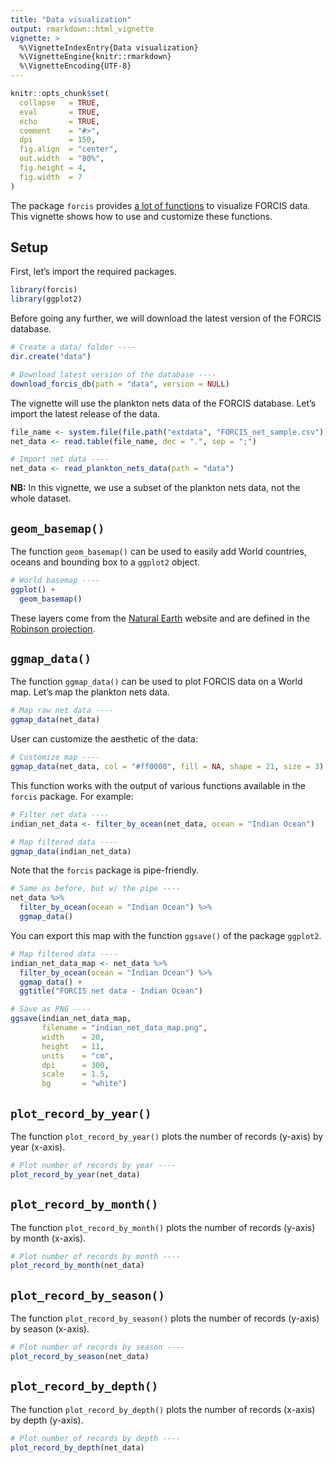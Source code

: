 ```yaml
---
title: "Data visualization"
output: rmarkdown::html_vignette
vignette: >
  %\VignetteIndexEntry{Data visualization}
  %\VignetteEngine{knitr::rmarkdown}
  %\VignetteEncoding{UTF-8}
---
```


```r
knitr::opts_chunk$set(
  collapse   = TRUE,
  eval       = TRUE,
  echo       = TRUE,
  comment    = "#>",
  dpi        = 150,
  fig.align  = "center",
  out.width  = "80%",
  fig.height = 4,
  fig.width  = 7
)
```

The package `forcis` provides [a lot of functions](https://frbcesab.github.io/forcis/reference/index.html#visualization-tools) to visualize FORCIS data. This vignette shows how to use and customize these functions.


## Setup

First, let's import the required packages.

```r
library(forcis)
library(ggplot2)
```

Before going any further, we will download the latest version of the FORCIS database.

```r
# Create a data/ folder ----
dir.create("data")

# Download latest version of the database ----
download_forcis_db(path = "data", version = NULL)
```

The vignette will use the plankton nets data of the FORCIS database. Let's import the latest release of the data.

```r
file_name <- system.file(file.path("extdata", "FORCIS_net_sample.csv"), package = "forcis")
net_data <- read.table(file_name, dec = ".", sep = ";")
```

```r
# Import net data ----
net_data <- read_plankton_nets_data(path = "data")
```

**NB:** In this vignette, we use a subset of the plankton nets data, not the whole dataset.


## `geom_basemap()`

The function `geom_basemap()` can be used to easily add World countries, oceans and bounding box to a `ggplot2` object.

```r
# World basemap ----
ggplot() +
  geom_basemap()
```

These layers come from the [Natural Earth](https://www.naturalearthdata.com/) website and are defined in the [Robinson projection](https://epsg.io/54030).



## `ggmap_data()`

The function `ggmap_data()` can be used to plot FORCIS data on a World map. Let's map the plankton nets data.

```r
# Map raw net data ----
ggmap_data(net_data)
```

User can customize the aesthetic of the data:

```r
# Customize map ----
ggmap_data(net_data, col = "#ff0000", fill = NA, shape = 21, size = 3)
```

This function works with the output of various functions available in the `forcis` package. For example:

```r
# Filter net data ----
indian_net_data <- filter_by_ocean(net_data, ocean = "Indian Ocean")

# Map filtered data ----
ggmap_data(indian_net_data)
```

Note that the `forcis` package is pipe-friendly.

```r
# Same as before, but w/ the pipe ----
net_data %>%
  filter_by_ocean(ocean = "Indian Ocean") %>%
  ggmap_data()
```

You can export this map with the function `ggsave()` of the package `ggplot2`.


```r
# Map filtered data ----
indian_net_data_map <- net_data %>%
  filter_by_ocean(ocean = "Indian Ocean") %>%
  ggmap_data() +
  ggtitle("FORCIS net data - Indian Ocean")

# Save as PNG ----
ggsave(indian_net_data_map, 
       filename = "indian_net_data_map.png",
       width    = 20, 
       height   = 11, 
       units    = "cm", 
       dpi      = 300,
       scale    = 1.5,
       bg       = "white")
```


## `plot_record_by_year()`

The function `plot_record_by_year()` plots the number of records (y-axis) by year (x-axis).


```r
# Plot number of records by year ----
plot_record_by_year(net_data)
```



## `plot_record_by_month()`

The function `plot_record_by_month()` plots the number of records (y-axis) by month (x-axis).

```r
# Plot number of records by month ----
plot_record_by_month(net_data)
```



## `plot_record_by_season()`

The function `plot_record_by_season()` plots the number of records (y-axis) by season (x-axis).


```r
# Plot number of records by season ----
plot_record_by_season(net_data)
```



## `plot_record_by_depth()`

The function `plot_record_by_depth()` plots the number of records (x-axis) by depth (y-axis).


```r
# Plot number of records by depth ----
plot_record_by_depth(net_data)
```
